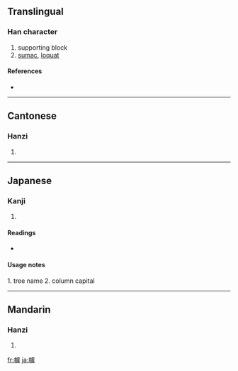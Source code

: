 {{see|栌}}
==Translingual==

===Han character===
{{Han char|rn=75|rad=木|as=16|sn=20|four=4191<sub>7</sub>|canj=木卜心廿 (DYPT)}}

# supporting block
# [[sumac]], [[loquat]]

====References====
* {{Han ref|kx=0561.140|dkj=15844|hdz=21317.010|uh=6AE8|ud=27368|bh=F456|bd=62550}}

----

==Cantonese==

===Hanzi===
{{yue-hanzi|jyut=|y=lou4}}

# {{defn|Cantonese}}

----

==Japanese==

===Kanji===
{{ja-kanji|grade=|rs=木16}}

# {{defn|Japanese}}

====Readings====
* {{ja-readings|on=[[ろ]] (ro) [[る]] (ru)|kun=[[はぜ]] (haze)　[[ますがた]]　(masugata)}}

====Usage notes====
1. tree name  2. column capital

----

==Mandarin==

===Hanzi===
{{cmn-hanzi|sim=栌|pin=[[lú]] ([[lu2]])|wg=lu<sup>2</sup>}}

# {{defn|Mandarin}}

[[fr:櫨]]
[[ja:櫨]]